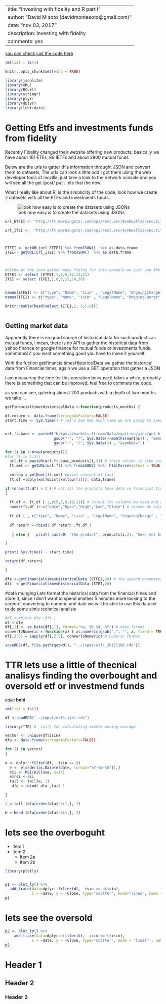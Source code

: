 
---
title: "Investing with fidelity and R part I"
author: "David M soto (davidmontesoto@gmail.com)"
date: "nov 03, 2017"
description: Investing with fidelity
comments: yes
---


[you can check just the code here ](https://github.com/DavidMSoto/blog/blob/master/mfunds/code/ScrapingFidelity.R)


```r
rm(list = ls())

knitr::opts_chunk$set(echo = TRUE)

library(jsonlite)  
library(XML)       
library(RCurl)     
library(stringr)   
library(plyr)      
library(dplyr)     
library(lubridate) 

```





# Getting Etfs and investments funds from fidelity #

Recently Fidelity changed their website offering new products, 
basically we have about 101 ETFs, 89 IETFs and about 2800 mutual funds

Below are the urls to gatter this information throught JSON and convert them to datasets, 
The urls can look a little odd I got them using the web developer tools of mozilla, 
just take a look to the network console and you will see all the get /post/ put .. etc that the new 

What I really like about R, is the simpliclity of the code, look how we create 2 datasets with all the ETFs and investments funds.

![look how easy is to create the datasets using JSONs](http://www.fillmurray.com/600/400)


```r


url_ETFEI <- "http://lt.morningstar.com/api/rest.svc/9vehuxllxs/security/screener?page=1&pageSize=1000&sortOrder=LegalName%20asc&outputType=json&version=1&languageId=en-GB&currencyId=GBP&universeIds=ETEXG$XLON_3518|ETALL$$ALL_3518&securityDataPoints=SecId|Name|TenforeId|holdingTypeId|isin|sedol|QR_MonthDate|LegalName|Yield_M12|OngoingCharge|StarRatingM255|CustomCategoryId3Name|CollectedSRRI|QR_GBRReturnM12_5|QR_GBRReturnM12_4|QR_GBRReturnM12_3|QR_GBRReturnM12_2|QR_GBRReturnM12_1|CustomMinimumPurchaseAmount|GBRReturnM0|GBRReturnM12|GBRReturnM36|GBRReturnM60|GBRReturnM120&subUniverseId=ETFEI"

url_ITEI <-  "http://lt.morningstar.com/api/rest.svc/9vehuxllxs/security/screener?page=1&pageSize=1000&sortOrder=LegalName%20asc&outputType=json&version=1&languageId=en-GB&currencyId=GBP&universeIds=FCGBR%24%24ALL_3519&securityDataPoints=SecId%7CName%7CTenforeId%7CholdingTypeId%7Cisin%7Csedol%7CQR_MonthDate%7CLegalName%7CYield_M12%7CAnnualReportOngoingCharge%7CStarRatingM255%7CCustomCategoryId3Name%7CQR_GBRReturnM12_5%7CQR_GBRReturnM12_4%7CQR_GBRReturnM12_3%7CQR_GBRReturnM12_2%7CQR_GBRReturnM12_1%7CCustomMinimumPurchaseAmount%7CGBRReturnM0%7CGBRReturnM12%7CGBRReturnM36%7CGBRReturnM60%7CGBRReturnM120&filters=&term=&subUniverseId=ITEI"



ETFEI <- getURL(url_ETFEI) %>% fromJSON()  %>% as.data.frame
ITEI<- getURL(url_ITEI) %>% fromJSON()  %>% as.data.frame 



#althougt the json gather many fields for this example we just use the below columns
ETFEI <- select (ETFEI,1,6,9,12,14,21)
ITEI <- select (ITEI,1,6,9,12,14,16)


names(ETFEI) <- c("type", "Name", "isin" , "LegalName", "OngoingCharge" , "category")
names(ITEI) <- c("type", "Name", "isin" , "LegalName", "OngoingCharge" , "category")

knitr::kable(head(select (ITEI,2, 3,5,6)))



```

## Getting market data 

Apparently there is no good source of historical data for such  products as mutual funds,
I mean, there is no API to gather the historical data from yahoo finance or google finance for mutual funds or investments funds.
sometimeS if you want something good you have to make it yourself. 

With the fuction getFinancialtimesHistoricalData we gather the historical data from  Financial times, again we use a GET operation that gather a JSON

i am measuring the time for this operation because it takes a while, probably there is something that can be improved, feel free to commets the code. 

as you can see, gatering almost 200 products with a depth of two months we take ... 


```r


getFinancialtimesHistoricalData <-function(products,months) {

df.return <- data.frame(stringsAsFactors=FALSE) 
start.time <- Sys.time() # let's see how much time we are going to spend in this 


url.ft.base <- paste0("https://markets.ft.com/data/equities/ajax/get-historical-prices?startDate=", 
                      gsub("-", "/", Sys.Date()-months(months)) , "&endDate=", 
                      gsub("-", "/", Sys.Date()) , "&symbol=" )

for (i in 1:nrow(products)){
#for (i in 1:5){
  url.ft = paste0(url.ft.base,products[i,3]) # third column is sthe isnn
  ft.xml <- getURL(url.ft) %>% fromJSON() %>%  htmlParse(asText = TRUE) 
  
  xmltop = xmlRoot(ft.xml) #gives content of root
  ft.df =ldply(xmlToList(xmltop[[1]]), data.frame) 

if (nrow(ft.df) > 2 ) # not all the products have data in financial times, 
{
  
  ft.df <- ft.df [-1,c(5,8,9,10,11)] # select the columns we need and remove the first row
  names(ft.df )<-c("date","Open","High","Low","Close") # rename de columms
  
  ft.df [ , c("type", "Name", "isin" , "LegalName", "OngoingCharge" , "category") ] <-  products [ i,] 
  
  df.return <-rbind( df.return ,ft.df )
 
   } else {   print( paste0( "the product", products[i,3], "Does not have any data in financial times API")) }

}

print( Sys.time() - start.time)

return(df.return)

}

dfe <-getFinancialtimesHistoricalData (ETFEI,24) # the second parameter is the number of months
dfi  <-getFinancialtimesHistoricalData (ITEI,24)


```


#data munging
Lets format the historical data from the financial times and store it, since i don't want to spend another 5 minutes more looking to the screen !
converting to numeric and date we will be able to use this dataset to do some simle technical analisis

```r

#df <-rbind( dfe ,dfi )
df <-dfe
df[,1] <- as.Date(df[,1], format="%a, %b %d, %Y") # date format
converToNumeric = function(x) { as.numeric(gsub(",", "", x, fixed = TRUE)) }
df[,2:5] = sapply(df[,2:5], converToNumeric) # numeric format

saveRDS(df, file.path(getwd(), "../input/etfs_20171106.rds"))

```


# TTR lets use a little of thecnical analisys finding the  overbought and oversold etf or investmend funds 


*italic*   **bold**

```r

rm(list = ls())

df <-readRDS("../input/etfs_itei.rds")

library(TTR) #  rsi() for calculating simple moving average

vector <- unique(df$isin)
dfa <- data.frame(stringsAsFactors=FALSE) 

for (i in vector)
{
  
e <- dplyr::filter(df,  isin == i)
  e <- e[order(as.Date(e$date, format="%Y-%m-%d")),]
  rsi <- RSI(e$Close, n=14)
  e$rsi <-rsi
  tail <- tail(e, 1)
   dfa <-rbind( dfa ,tail )

}

t <-tail (dfa[order(dfa$rsi),], 1)

h <-head (dfa[order(dfa$rsi),], 1)

```


# lets see the overboguht 

* Item 1
* Item 2
    + Item 2a
    + Item 2b
    

```r
library(plotly)


p1 <- plot_ly() %>% 
  add_trace(data=dplyr::filter(df,  isin == h$isin),
            x = ~date, y = ~Close, type="scatter", mode="lines", name = h$isin) 
p1
``` 

# lets see the oversold 




```r
p2 <- plot_ly() %>% 
    add_trace(data=dplyr::filter(df,  isin == t$isin),
            x = ~date, y = ~Close, type="scatter", mode = "lines" , name = t$isin) 
p2

```



# Header 1

## Header 2

### Header 3





